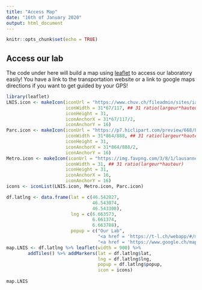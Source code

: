 ```yaml
---
title: "Access Map"
date: "16th of January 2020"
output: html_document
---
```


```r
knitr::opts_chunk$set(echo = TRUE)
```

## Access our lab

The code under here will build a map using [leaflet](https://cran.r-project.org/web/packages/leaflet/leaflet.pdf) to access our laboratory easily! You have a link to the transportation website or a link to google maps directions if you want to get guided by your GPS!

```r
library(leaflet)
LNIS.icon <- makeIcon(iconUrl = "https://www.chuv.ch/fileadmin/sites/ial/images/ial-logo-labo-nis.jpg",
                      iconWidth = 31*67/117, ## 31 ratio(largeur*hauteur)
                      iconHeight = 31, 
                      iconAnchorX = 31*67/117/2, 
                      iconAnchorY = 16)
Parc.icon <- makeIcon(iconUrl = "https://p7.hiclipart.com/preview/668/80/941/road-signs-in-singapore-parking-car-park-traffic-sign-traffic-signs.jpg",
                      iconWidth = 31*864/888, ## 31 ratio(largeur*hauteur)
                      iconHeight = 31, 
                      iconAnchorX = 31*864/888/2, 
                      iconAnchorY = 16)
Metro.icon <- makeIcon(iconUrl = "https://img.favpng.com/3/8/1/lausanne-metro-line-m2-rapid-transit-logo-png-favpng-pSqry1dDnNspudPf2k6yrwnJp.jpg",
                      iconWidth = 31, ## 31 ratio(largeur*hauteur)
                      iconHeight = 31, 
                      iconAnchorX = 16, 
                      iconAnchorY = 16)
icons <- iconList(LNIS.icon, Metro.icon, Parc.icon)

df.latlng <- data.frame(lat = c(46.542027,
                                46.543074,
                                46.543308),
                        lng = c(6.663573,
                                6.661374,
                                6.663788),
                        popup = c("Our Lab", 
                                  "<a href = 'https://t-l.ch/webapp/#/map-and-page/timetable-lines'>Metro Station<br>Take line 'M2' direction 'Croisettes'</a>",
                                  "<a href = 'https://www.google.ch/maps/dir//46.5433164,6.6637963/@46.543752,6.6615457,17z/data=!4m2!4m1!3e0'>Parking<br>Click for Google Maps directions</a>"))
map.LNIS <- df.latlng %>% leaflet(width = 900) %>% 
        addTiles() %>% addMarkers(lat = df.latlng$lat,
                                  lng = df.latlng$lng,
                                  popup = df.latlng$popup,
                                  icon = icons)
        
map.LNIS
```

